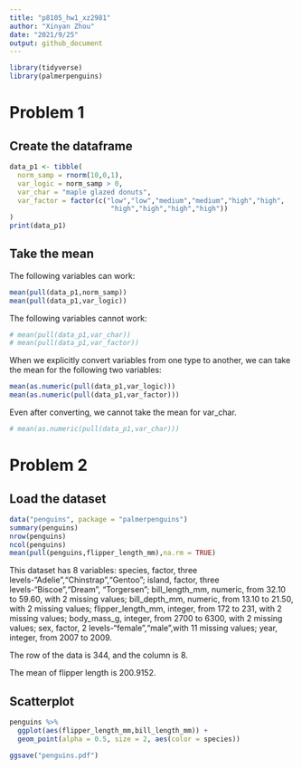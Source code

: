 ```yaml
---
title: "p8105_hw1_xz2981"
author: "Xinyan Zhou"
date: "2021/9/25"
output: github_document
---
```


```r
library(tidyverse)
library(palmerpenguins)
```


# Problem 1

## Create the dataframe
```r
data_p1 <- tibble(
  norm_samp = rnorm(10,0,1),
  var_logic = norm_samp > 0,
  var_char = "maple glazed donuts",
  var_factor = factor(c("low","low","medium","medium","high","high",
                         "high","high","high","high"))
)
print(data_p1)
```

## Take the mean

The following variables can work:
```r
mean(pull(data_p1,norm_samp))
mean(pull(data_p1,var_logic))
```

The following variables cannot work:
```r
# mean(pull(data_p1,var_char))
# mean(pull(data_p1,var_factor))
```

When we explicitly convert variables from one type to another, we can take the mean for the following two variables: 
```r
mean(as.numeric(pull(data_p1,var_logic)))
mean(as.numeric(pull(data_p1,var_factor)))
```

Even after converting, we cannot take the mean for var_char.
```r
# mean(as.numeric(pull(data_p1,var_char)))
```


# Problem 2

## Load the dataset
```r
data("penguins", package = "palmerpenguins")
summary(penguins)
nrow(penguins)
ncol(penguins)
mean(pull(penguins,flipper_length_mm),na.rm = TRUE)
```

This dataset has 8 variables:
species, factor, three levels-"Adelie","Chinstrap","Gentoo";
island, factor, three levels-"Biscoe","Dream", "Torgersen";
bill_length_mm, numeric, from 32.10 to 59.60, with 2 missing values;
bill_depth_mm, numeric, from 13.10 to 21.50, with 2 missing values;
flipper_length_mm, integer, from 172 to 231, with 2 missing values;
body_mass_g, integer, from 2700 to 6300, with 2 missing values;
sex, factor, 2 levels-"female","male",with 11 missing values;
year, integer, from 2007 to 2009.

The row of the data is 344, and the column is 8.

The mean of flipper length is 200.9152.

## Scatterplot

```r
penguins %>%
  ggplot(aes(flipper_length_mm,bill_length_mm)) + 
  geom_point(alpha = 0.5, size = 2, aes(color = species)) 

ggsave("penguins.pdf")
```


